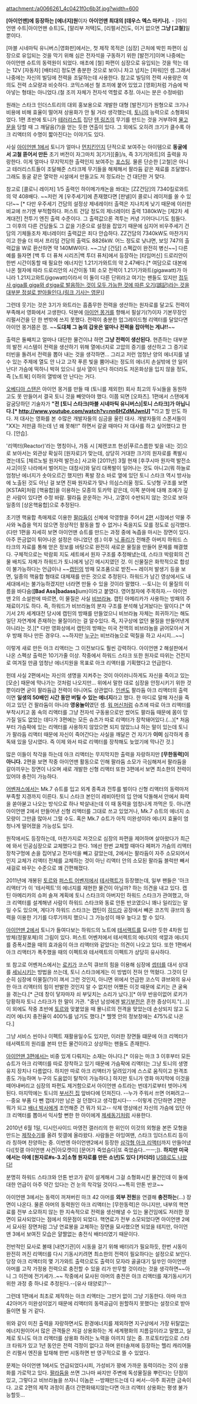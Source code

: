 attachment:/a0066261_4c0421f0c6b3f.jpg?width=600

'''[아이언맨]에 등장하는 [에너지]원'''이자 '''아이언맨 최대의 [데우스 엑스 마키나].'''
- [아이언맨 수트|아이언맨 슈트]도, [말리부 저택]도, [리펄서건]도, 이거 없으면 '''그냥 [고철]'''일 뿐이다.

[마블 시네마틱 유니버스|영화판]에서는, 첫 제작 목적은 [심장] 근처에 박힌 파편이 심장으로 유입되는 것을 막기 위해 심은 전자석을 구동하기 위한 [발전기]이며 나중에는 아이언맨 슈트의 동력원이 되었다. 애초에 [철] 파편이 심장으로 유입되는 것을 막는 데는 12V [자동차] [배터리] 정도면 충분한 것으로 보이니 차고 넘치는 [파워]인 셈.그래서 나중에는 자신의 빌딩에 전력을 조달하는데 사용한다. 참고로 빌딩의 전력 사용량은 여의도 전력 소모량과 비슷하다. 코믹스에선 철 조끼에 붙어 있었고 [영화]처럼 가슴에 박아넣는 형태는 아니었다.(철 조끼 자체가 전자석 역할로 추정. 아시는 분은 수정바람)

원래는 스타크 인더스트리의 대외 홍보용으로 개발한 대형 [발전기]가 원형으로 크기나 비용에 비해 효율이 떨어져 상용화가 안 될 거라 생각했는데, [[토니 스타크(마블 시네마틱 유니버스)|토니]]의 능력으로 소형화되었다. 1편 초반에 토니가 [[테러리스트]] 집단 [[텐 링즈]]의 무기를 만드는 것을 거부하여 [[물고문]]을 당할 때 그 깨달음(?)을 얻는 듯한 연출이 있다. 그 외에도 오히려 크기가 클수록 아크 리액터의 수명이 짧아진다는 이야기도 있다.

사실 [[아이언맨 1]]에서 토니가 얼마나 [[먼치킨]]인지 단적으로 보여주는 아이템으로 '''동굴에서 고철 뜯어서 만든''' 초기 버전이 자그마치 3[기가][줄]/s, 즉 3기가[와트]의 출력을 자랑한다. 이게 얼마나 무지막지한 출력인지 보여주는 [http://darkwalk.egloos.com/3735248 포스팅]. 물론 단순한 [고철]은 아니고 테러리스트들이 조달해준 스타크제 무기들을 해체해서 팔라듐 같은 재료를 조달했다. 그래도 동굴 같은 열악한 시설에서 만들고도 저 정도라는 건 대단한 거 맞다.

참고로 [콜로니 레이저] 1/5 출력인 하이메가캐논을 쏴대는 [ZZ건담]의 7340킬로와트의 약 408배다. ~~저런 게 [우주세기]에 존재했다면 [판넬]이 콜로니 레이저를 쏠 수 있다!~~ [* 다만 우주세기 건담의 설정상 제네레이터 출력은 지나치게 낮기 때문에 이러한 비교에 쓰기엔 부적합하다. 퍼스트 건담 정도의 제너레이터 출력 1380kW는 [제2차 세계대전] 전투기 엔진 출력 수준이다. 그 출력값으론 격투는 커녕 기어다니기도 힘들다. 그 이후의 다른 건담들도 그 값을 기준으로 설정을 잡았기 때문에 심지어 비우주세기 건담의 기체들조차 제너레이터 출력값은 죄다 안습하다. ZZ건담의 7340kW도 마찬가지이고 한술 더 떠서 프리덤 건담의 출력도 8826kW. 어느 정도로 낮냐면, 보잉 747의 출력값을 W로 환산하면 약 140MW이다. ~~그냥 [건담] 스펙값이 완전히 병신~~] 다른 예를 들자면 [백 투 더 퓨쳐 시리즈|백 투더 퓨처]에서 등장하는 [타임머신] 드로리안이 한번 시간이동할 때 필요한 에너지인 1.21기가와트의 약 2.47배다.[* 여담으로 대본에 나온 철자에 따라 드로리안의 시간이동 1회 소모 전력이 1.21기가와트(gigawatt)가 아니라 1.21지고와트(jigowatt)이라서 이 둘이 다른 단위라고 여기는 팬들도 있지만 [http://wheels.blogs.nytimes.com/2008/04/08/you-say-gigawatt-i-say-jigowatt/?_php=true&_type=blogs&_r=0 접두사 giga를 gigǝ와 dʒigǝ로 발음하는 것이 모두 가능한 것에 따른 오기(誤記)라는 것을 대부분 정설로 받아들인다.(링크 기사는 영문)]]

그런데 웃기는 것은 3기가 와트라는 흠좀무한 전력을 생산하는 원자로를 달고도 전력이 부족해서 영화에서 고생한다. 덕분에 [[아이언 몽거]]를 향해서 필살기(?)이자 기본무장인 리펄서건을 단 한 번밖에 쓰지 못했다. 전력이 충분한 업그레이드형 리액터를 달았다면 아이언 몽거쯤은 껌. ~~'''도대체 그 놈의 갑옷은 얼마나 전력을 잡아먹는 게냐!!'''~~

출력은 둘째치고 얼마나 대단한 물건이냐 하면 '''그냥 전력이 생산된다.''' 현존하는 대부분의 발전 시스템이 전력을 생산하기 위해 열에너지로 고압의 증기를 생산하고 그 증기로 터빈을 돌려서 전력을 뽑아 내는 것을 생각하면... 그리고 저런 엄청난 양의 에너지를 낼 수 있는 주제에 열도 안 나고 고작 푸른 빛을 뿜어내는 정도의 에너지 손실밖에 안 일어난다! 가슴에 떡하니 박혀 있으니 설사 열이 난다 하더라도 저온화상을 입지 않을 정도, 즉 [노트북] 이하의 열밖에 안 난다는 거다.

[[오베디아 스탠]]은 아이언 몽거를 만들 때 (토니를 제외한) 회사 최고의 두뇌들을 동원하고도 못 만들어서 결국 토니 것을 빼앗아야 했다. 이쯤 되면 [오파츠]. 1편에서 스탠에게 갈굼당하던 기술자가 '''"전 [토니 스타크(마블 시네마틱 유니버스)|토니 스타크]가 아닙니다.[* http://www.youtube.com/watch?v=nn6HZdMJwnU] "'''라고 할 만도 하다. 저 대사는 영화를 본 수많은 개발자들의 심금을 울린 대사. 개발자들의 스폰서들이 "XX는 저만큼 하는데 넌 왜 못해!!" 하면서 갈굴 때마다 저 대사를 하고 싶어했다고 한다. [안습].

'리액터(Reactor)'라는 명칭이나, 가동 시 [체렌코프 현상|푸르스름한 빛을 내는 것]으로 보아서는 외관상 확실히 [원자로]가 맞는데, 상당히 거대한 크기의 원자로를 폭발시켰는데도 [체르노빌 원자력 발전소] 사고와 [2011년] 3월 현재 [후쿠시마 원자력 발전소 사고|이웃 나라에서 벌어지는 대참사]와 달리 대폭발이 일어나는 것도 아니고(뭐 하늘로 엄청난 에너지가 솟아오르긴 했지만) 폭발 장소 바로 옆에 있던 토니 스타크 역시 방사능에 노출된 것도 아닌 걸 보면 진짜 원자로가 맞나 의심스러울 정도. 도넛형 구조를 보면 [KSTAR]처럼 [핵융합]을 이용하는 모종의 토카막 같은데, 이쪽 분야에 대해 조예가 깊은 사람이 있다면 수정 바람. 팔라듐 운운하는 거나, 고열이 수반되지 않는 것으로 보아 일종의 [상온핵융합]으로 추정된다.

초기엔 핵융합 촉매제로 이용한 [[팔라듐]]이 신체에 악영향을 주어서 [[아이언맨2|2편]] 시점에선 약물 주사와 녹즙을 먹지 않으면 정상적인 활동을 할 수 없거나 죽을지도 모를 정도로 심각했다.(다만 1편을 자세히 보면 아이언맨 슈트를 만드는 과정 중에 녹즙을 마시는 장면이 있다. 아주 뜬금없이 튀어나온 설정은 아니었던 셈.) 이후 [[닉 퓨리(마블 시네마틱 유니버스)|닉 퓨리]]가 전해준 아버지 하워드 스타크의 자료를 통해 얻은 정보를 바탕으로 완전히 새로운 물질을 만들어 문제를 해결했다. 구체적으로는 박람회 지도 세트에서 원자 구조를 추정해냈는데, 스타크 박람회의 건물 배치도 자체가 하워드가 토니에게 남긴 메시지였던 것. 이 신물질은 화학적으로 합성이 불가능하다는 언급이나 ~~[[캡틴 아메리카(마블 시네마틱 유니버스)|캡틴]]의 방패 모조품으로 받친~~ 레이저 발생기 등을 보면, 일종의 핵융합 형태로 대체재를 만든 것으로 추정된다. 하워드가 남긴 영상에서도 내 세대에서는 불가능하겠지만 너라면 만들 수 있을 것이라 말했다. --토니는 이 물질의 이름을 바다슘('''[Bad Ass|badass]'''ium)이라고 붙였다. 영어철자에 주목하자.-- 아이언맨 2의 소설판에 따르면, 이 물질은 사실 [[비브라늄]]. 캡틴 아메리카가 사용하는 방패의 주 재료이기도 하다. 즉, 하워드가 비브라늄의 분자 구조를 분석해 남겨놨다는 말이다.[* 여기서 2차 세계대전 당시에 캡틴의 방패를 만들었으니 비브라늄 자체는 희귀하기는 해도 일단 자연계에 존재하는 물질이라는 걸 알수있다. 즉, 지구상에 없던 물질을 만들어낸게 아니라는 것.][* 다만 영화상에서 캡틴의 방패는 미국 전역의 비브라늄을 긁어모아서 겨우 방패 하나 만든 경우다. ~~하지만 [[블랙팬서|누구]]는 비브라늄으로 떡칠을 하고 사시지...~~]

이렇게 새로 만든 아크 리액터는 그 이전보다도 훨씬 강력하다. 아이언맨 2 해설판에서 나온 스펙상 출력은 10기가줄 이상. 작중에서 하워드 스타크 또한 원자로 따위는 건전지로 여겨질 만큼 엄청난 에너지원을 목표로 아크 리액터를 기획했다고 언급한다.

헌데 사실 2편에서는 자신의 생명을 지켜주는 것이 아이러니하게도 자신을 죽이고 있는 [모순] 때문에 막나가는 것처럼 나오지만… 위에서 말한 대로 심장을 안정시키기 위한 것뿐이라면 굳이 팔라듐급 전력이 아니어도 상관없다. [[호 인센|인센]]도 팔라듐 아크 리액터의 출력이면 '''일생의 50배인 시간 동안 버틸 수 있는 에너지'''라고 했다. 한 마디로 말해 자신을 죽이고 있던 건 팔라듐이 아니라 '''영웅놀이'''였던 셈. [[워 머신]]처럼 슈츠에 따로 아크 리액터를 부착시키고 몸 속의 리액터를 그냥 전자석 구동용으로만 썼어도 팔라듐 때문에 몸이 망가질 일도 없었는 데다가 3편에는 모든 슈츠가 따로 리액터가 장착돼어있다.(...)[* 처음부터 가슴팍에 있는 리액터를 사용하지 않았으면 되지 않았느냐 하는 말이 있는데 토니가 팔라듐 리액터 때문에 자신이 죽어간다는 사실을 깨달은 건 자기가 '''이미''' 심각하게 중독돼 있을 당시였다. 즉 이제 와서 따로 리액터를 장착해도 늦었기에 막나간 것.]

많은 이들이 착각을 하는데 아크 리액터는 무지막지한 출력을 자랑하지만 '''[무한동력]이 아니다.''' 2편을 보면 작중 아이언맨 활동으로 인해 팔라듐 소모가 극심해져서 팔라듐을 갈아끼우는 장면이 나오며 새로 개발한 신형 리액터 또한 3편에서 보면 최소한의 전력이 있어야 충전이 가능하다.

[[어벤져스]]에서는 Mk.7 슈트를 입고 외계 종족과 전투를 벌이다 신형 리액터의 동력마저 부족할 지경까지 이른다. 토니 스타크 본인이 레비아탄의 입 안에 닥돌해서 안에서 화력을 쏟아붇고 나오는 방식으로 하나 박살내는데 이 때 동력을 엄청나게 까먹은 듯. 아니면 아이언맨 2에서 만들어낸 신형 리액터를 그대로 쓰고 있었거나, Mk.7 슈트의 에너지 소모량이 그만큼 많아서 그럴 수도. 혹은 Mk.7 슈트가 아직 미완성이라 에너지 효율이 엄청나게 떨어졌을 가능성도 있다.

원작에서도 등장하는데, 마찬가지로 저것으로 심장의 파편을 제어하며 살아왔다가 최근에 와서 인공심장으로 교체했다고 한다. 1에선 한번 교체할 때마다 페퍼가 가슴의 리액터 장착구멍에 손을 집어넣고 전자석을 빼고 갈았는데, 2에서는 팔라듐이 자주 소모되어서인지 교체가 리액터 전체를 교체하는 것이 아닌 리액터 안의 소모된 팔라듐 블럭만 빼서 새걸로 바꾸는 수준으로 꽤 간편해졌다.

2011년에 개봉된 [[토르: 천둥의 신|토르]]와 [[캡틴 아메리카: 퍼스트 어벤저|퍼스트 어벤저]]에서 [[테서랙트]]가 등장했는데, 일부 팬들은 '아크 리액터'가 이 '테서렉트'의 에너지를 재현한 물건이 아닐까? 하는 의견을 내고 있다. 캡틴 아메리카의 슈퍼 솔져 계획에 토니 스타크의 아버지인 하워드 스타크가 관여했고, 아크 리액터를 설계해낸 사람이 하워드 스타크와 동료 안톤 반코였으니 꽤나 일리있는 말일 수도 있으며, 게다가 하워드 스타크는 캡틴이 [[히드라(마블 코믹스)|히드라]] 공장에서 빼온 코즈믹 큐브의 동력을 이용한 기기를 다루기까지 했으니 그 가능성이 매우 높다고 할 수 있다.

[[아이언맨 2]]에서 토니가 들여다보는 하워드의 노트에 [[코스믹 큐브|테서랙트]]를 묘사한 듯한 4차원 입방체(정팔포체)의 그림이 있다. 퍼스트 어벤저에서 테서렉트의 에너지의 색깔과 에너지를 증폭시켰을 때의 효과음이 아크 리액터와 같았다는 의견이 나오고 있다. 또한 1편에서 아크 리액터가 폭주했을 때의 이펙트와 테서렉트의 이펙트가 상당히 유사하다.

또 참고로 어벤져스에서는 [[로키(마블 시네마틱 유니버스)|로키]]가 코스믹 큐브의 힘을 이용해 심장에 [[치타우리 셉터|셉터]]를 대서 상대를 [[세뇌]]시키는 방법을 쓰는데, 토니 스타크에게는 이 방법이 전혀 안 먹혔다. 그것이 단순히 심장에 이물질(?)이 껴서 그런 것인지, 아니면 위에서 언급한 코스믹 큐브와의 유사한 아크 리액터의 힘이 반발한 것인지 알 수 없지만 어쨌든 이것 때문에 로키는 큰 굴욕을 겪는다.[* 근데 창이 닿자마자 쇠 부딪치는 소리가 났다.][* 아무 반응이없어 로키가 당황하자 토니 스타크가 한 말이 가관. "중년 남성에겐 [[발기부전]]은 흔한 증상이지."(...)] 이 외에도 작중 초반에 [[토르(마블 시네마틱 유니버스)|토르]]와 맞붙었을 때 묠니르의 전격을 맞았는데 손상되지 않고 도리어 에너지 충전율이 400%를 넘기도 했다.[* 헬멧 안의 정보창에는 475%로 나온다.]

그냥 서비스 씬이나 이펙트 재활용일수도 있지만, 이러한 장면들 떄문에 아크 리엑터가 테서렉트의 원리를 본떠 만든 물건이라고 상상하는 팬들도 존재한다.

[[아이언맨 3]]편에서는 비중 있게 다뤄지는 소재는 아니다.[* 이유는 마크 3 이후부터 모든 슈트가 아크 리액터를 따로 장착하고 있기 때문에 가슴팍에 리액터는 그냥 토니의 생명유지 장치나 다름없다. 하지만 따로 아크 리액터가 달려있기에 스스로 움직이고 원격조종도 가능하며 누구의 도움없이 탈착이 가능하다.] 하지만 토니가 영화 마지막에 이것을 떼어내버리고 심장의 파편도 제거함으로서 아이언맨 슈트라는 번데기로부터 벗어나게 된다. 마지막에는 토니의 [[말리부 저택|부서진 집]] 앞바다에 던져진다. --누가 주워서 쓰면 어쩌려고-- --중요 부품 다 뺀 껍데기만 남은 걸 던졌다고 생각합시다-- --이렇게 간단하면 2편은 뭐가 되고 [[헐크(마블 시네마틱 유니버스)|배너 박사]]에게 조언해준 건 뭐가 되고-- 삭제 영상에선 자신의 가슴에 있던 아크 리액터를 뽑아서 익사할 뻔한 한 아이에게 [[제세동기]]처럼 사용한다.

2010년 6월 1일, 디시인사이드 마영전 갤러리의 한 위인이 이것의 외형을 본뜬 모형을 만드는 [http://gall.dcinside.com/list.php?id=hit&no=9664&page=1&bbs= 제작수기]를 올려 힛갤에 올라왔다. 사람들은 아잉여맨, 스타크 잉더스트리 등이라 칭하며 찬양하는 중. 이번엔 아이언맨2에서 등장한 [http://gall.dcinside.com/list.php?id=hit&no=10346&page=1&bbs= 삼각형 아크 리액터]까지 만들어냈다([힛갤 아이언맨 사건|아모캣이] [문어가 죽었슴다|또 죽었슴다..ㅡㅡ;]). '''하지만 미국에서는 아예 [원자로#s-3.2|소형 원자로를 만든 소년]도 있다 [카더라]''' [http://www.usbdrawer.com/marvel-ironman-3-arc-reactor-flashdrive USB로도 나왔다!]

분명히 하워드 스타크와 안톤 반코가 같이 설계해서 그걸 소형화시킨 물건인데 이 둘에 대한 언급이 아주 약간 있다는 건 눈의 착각일 것이다.~~특히 안톤 반코~~

아이언맨 3에서는 동력이 꺼져버린 마크 42 아머를 '''외부 전원'''을 연결해 '''충전하는'''(…) 장면이 나온다. 물론 아머의 동력원인 아크 리액터는 [무한동력]은 아니지만, 내부의 핵연료를 전부 소모하지 않는 한 지속적으로 전력을 생산해낼 수 있는 물건임에도 저러한 장면이 묘사되었다는 점에서 의문점이 되었다. 핵연료가 전부 소모되었다면 아이언맨 2에서 묘사된 장면처럼 그냥 연료봉을 교체하는 장면을 묘사했으면 되었을 테지만, 아이언맨 3에서 보여진 모습은 얄짤없는 충전식 배터리였기 때문이다.

전반적인 묘사로 볼때 [내연기관]이 시동을 걸기 위해 배터리가 필요하듯, 한번 시동이 완전히 꺼진 리액터를 다시 기동시키려면 최소한의 전력이 필요하다는 설정으로 보인다. 당장 아크 리액터의 몇 기가와트 출력으로도 출력이 모자라 골골대기 일쑤인 아이언맨 아머를 고작 가정용 전력으로 충전할 수 있을 리가 만무할 것이라는 것을 생각하면~~아니 그 이전에 전기세가..~~ 작중에서 묘사된 아머의 충전은 아크 리액터를 재기동시키기 위한 과정 중 하나로 추정된다.--[유사 태양로]?-- 

그런데 1편에서 최초로 제작하는 아크 리액터는 그딴거 없이 그냥 기동한다. 아마 마크 42아머가 미완성이었기 때문에 리액터의 동력공급이 원할하지 못했다는 설정으로 받아들이면 될 거 같다.

위와 같이 미친 출력을 자랑하면서도 환경에너지를 제외하면 지구상에서 가장 뒤탈없는 에너지원이어서 많은 관객들은 저걸 상용화하는 게 세계평화의 지름길이라고 말했고, 실제로 토니도 아크 리액터를 상용화 하려는 노력을 아끼지 않는 중. 프로토타입으로 스타크 타워가 있고 1년 동안은 전력 걱정이 없다고 하며 윈터솔져에 등장하는 헬리 캐리어들은 리펄서 엔진을 탑재해 한번 시동하면 반 영구적으로 뜰 수 있었다.

문제는 아이언맨 1에서도 언급되었다시피, 가성비가 꽝에 가까운 동력이라는 것이 상용화를 가로막고 있다. [[팔라듐]]을 쓰면 그나마 싸지만 주변에 독성물질을 뿌린다는 단점이 있고, 그렇다고 비브라늄을 쓰자니 이놈은 --방패만드는데 다 써서--아주 희귀한 금속이다. 고로 2편의 제작 과정이 좀더 간편화돼지않는다면 아크 리액터 상용화는 평생 불가능할듯...
